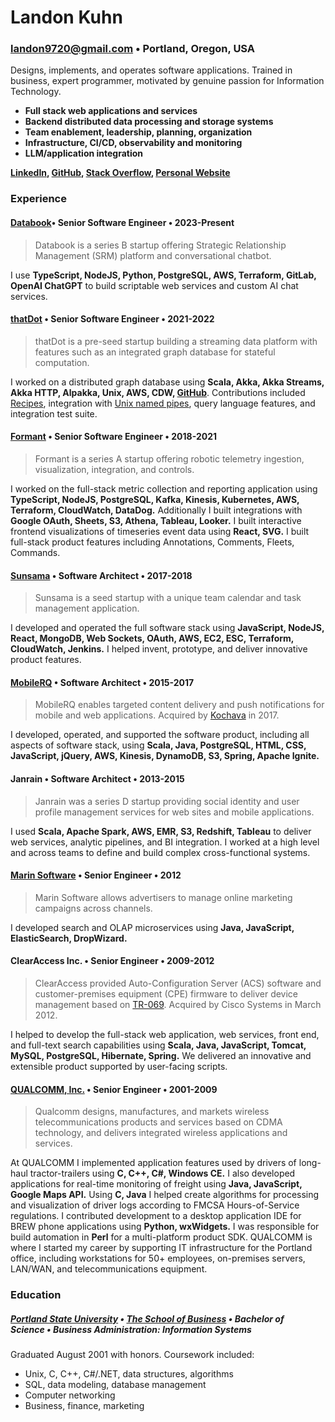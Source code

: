 # Landon Kuhn

### [landon9720@gmail.com](mailto://landon9720@gmail.com) • Portland, Oregon, USA

Designs, implements, and operates software applications. Trained in business, expert programmer, motivated by genuine passion for Information Technology.

- **Full stack web applications and services**
- **Backend distributed data processing and storage systems**
- **Team enablement, leadership, planning, organization**
- **Infrastructure, CI/CD, observability and monitoring**
- **LLM/application integration**

**[LinkedIn](https://www.linkedin.com/in/landonkuhn), [GitHub](https://github.com/landon9720), [Stack Overflow](https://stackoverflow.com/users/1785/landon-kuhn), [Personal Website](http://landon9720.com)**

### Experience

#### [Databook](https://databook.com/)• Senior Software Engineer • 2023-Present

> Databook is a series B startup offering Strategic Relationship Management (SRM) platform and conversational chatbot.

I use **TypeScript, NodeJS, Python, PostgreSQL, AWS, Terraform, GitLab, OpenAI ChatGPT** to build scriptable web services and custom AI chat services.
#### [thatDot](https://www.thatdot.com/) • Senior Software Engineer • 2021-2022

> thatDot is a pre-seed startup building a streaming data platform with features such as an integrated graph database for stateful computation.

I worked on a distributed graph database using **Scala, Akka, Akka Streams, Akka HTTP, Alpakka, Unix, AWS, CDW, [GitHub](https://github.com/thatdot/quine)**. Contributions included [Recipes](https://quine.io/recipes), integration with [Unix named pipes](https://quine.io/components/ingest-sources/files-and-named-pipes/#named-pipe), query language features, and integration test suite.
#### [Formant](https://formant.io/) • Senior Software Engineer • 2018-2021

> Formant is a series A startup offering robotic telemetry ingestion, visualization, integration, and controls.

I worked on the full-stack metric collection and reporting application using **TypeScript, NodeJS, PostgreSQL, Kafka, Kinesis, Kubernetes, AWS, Terraform, CloudWatch, DataDog.** Additionally I built integrations with **Google OAuth, Sheets, S3, Athena, Tableau, Looker.** I built interactive frontend visualizations of timeseries event data using **React, SVG.** I built full-stack product features including Annotations, Comments, Fleets, Commands.
#### [Sunsama](https://sunsama.com/) • Software Architect • 2017-2018

> Sunsama is a seed startup with a unique team calendar and task management application.

I developed and operated the full software stack using **JavaScript, NodeJS, React, MongoDB, Web Sockets, OAuth, AWS, EC2, ESC, Terraform, CloudWatch, Jenkins.** I helped invent, prototype, and deliver innovative product features.
#### [MobileRQ](http://mobilerq.com/) • Software Architect • 2015-2017

> MobileRQ enables targeted content delivery and push notifications for mobile and web applications. Acquired by [Kochava](http://kochava.com/) in 2017.

I developed, operated, and supported the software product, including all aspects of software stack, using **Scala, Java, PostgreSQL, HTML, CSS, JavaScript, jQuery, AWS, Kinesis, DynamoDB, S3, Spring, Apache Ignite.**
#### Janrain • Software Architect • 2013-2015

> Janrain was a series D startup providing social identity and user profile management services for web sites and mobile applications.

I used **Scala, Apache Spark, AWS, EMR, S3, Redshift, Tableau** to deliver web services, analytic pipelines, and BI integration. I worked at a high level and across teams to define and build complex cross-functional systems.
#### [Marin Software](http://marinsoftware.com/) • Senior Engineer • 2012

> Marin Software allows advertisers to manage online marketing campaigns across channels.

I developed search and OLAP microservices using **Java, JavaScript, ElasticSearch, DropWizard.**
#### ClearAccess Inc. • Senior Engineer • 2009-2012

> ClearAccess provided Auto-Configuration Server (ACS) software and customer-premises equipment (CPE) firmware to deliver device management based on [TR-069](https://www.broadband-forum.org/download/TR-069_Amendment-2.pdf). Acquired by Cisco Systems in March 2012.

I helped to develop the full-stack web application, web services, front end, and full-text search capabilities using **Scala, Java, JavaScript, Tomcat, MySQL, PostgreSQL, Hibernate, Spring.** We delivered an innovative and extensible product supported by user-facing scripts.
#### [QUALCOMM, Inc.](http://qualcomm.com/) • Senior Engineer • 2001-2009

> Qualcomm designs, manufactures, and markets wireless telecommunications products and services based on CDMA technology, and delivers integrated wireless applications and services.

At QUALCOMM I implemented application features used by drivers of long-haul tractor-trailers using **C, C++, C#, Windows CE.** I also developed applications for real-time monitoring of freight using **Java, JavaScript, Google Maps API.** Using **C, Java** I helped create algorithms for processing and visualization of driver logs according to FMCSA Hours-of-Service regulations. I contributed development to a desktop application IDE for BREW phone applications using **Python, wxWidgets.** I was responsible for build automation in **Perl** for a multi-platform product SDK. QUALCOMM is where I started my career by supporting IT infrastructure for the Portland office, including workstations for 50+ employees, on-premises servers, LAN/WAN, and telecommunications equipment. 

### Education

##### [Portland State University](http://pdx.edu/) • [The School of Business](https://www.pdx.edu/business) • Bachelor of Science • Business Administration: Information Systems

Graduated August 2001 with honors. Coursework included: 

* Unix, C, C++, C#/.NET, data structures, algorithms
* SQL, data modeling, database management
* Computer networking
* Business, finance, marketing
